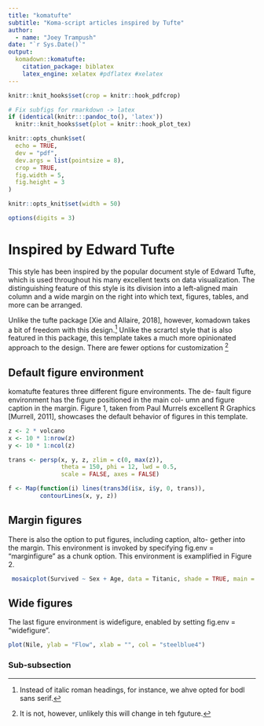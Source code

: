 ```yaml
---
title: "komatufte"
subtitle: "Koma-script articles inspired by Tufte"
author:
  - name: "Joey Trampush"
date: "`r Sys.Date()`"
output: 
  komadown::komatufte:
    citation_package: biblatex
    latex_engine: xelatex #pdflatex #xelatex
---
```


```r
knitr::knit_hooks$set(crop = knitr::hook_pdfcrop)

# Fix subfigs for rmarkdown -> latex
if (identical(knitr:::pandoc_to(), 'latex'))
  knitr::knit_hooks$set(plot = knitr::hook_plot_tex)

knitr::opts_chunk$set(
  echo = TRUE,
  dev = "pdf",
  dev.args = list(pointsize = 8),
  crop = TRUE,
  fig.width = 5,
  fig.height = 3
)

knitr::opts_knit$set(width = 50)

options(digits = 3)
```

# Inspired by Edward Tufte

This style has been inspired by the popular document style of Edward Tufte, which is used throughout his many excellent texts on data visualization.
The distinguishing feature of this style is its division into a left-aligned main column and a wide margin on the right into which text, figures, tables, and more can be arranged.

Unlike the tufte package [Xie and Allaire, 2018], however, komadown takes a bit of freedom with this design.[^1]
Unlike the scrartcl style that is also featured in this package, this template takes a much more opinionated approach to the design.
There are fewer options for customization
[^2]

## Default figure environment

komatufte features three different figure environments.
The de- fault figure environment has the figure positioned in the main col- umn and figure caption in the margin.
Figure 1, taken from Paul Murrels excellent R Graphics [Murrell, 2011], showcases the default behavior of figures in this template.

```r
z <- 2 * volcano
x <- 10 * 1:nrow(z) 
y <- 10 * 1:ncol(z)

trans <- persp(x, y, z, zlim = c(0, max(z)), 
               theta = 150, phi = 12, lwd = 0.5,
               scale = FALSE, axes = FALSE)

f <- Map(function(i) lines(trans3d(i$x, i$y, 0, trans)), 
         contourLines(x, y, z))
```

## Margin figures

There is also the option to put figures, including caption, alto- gether into the margin.
This environment is invoked by specifying fig.env = "marginfigure" as a chunk option.
This environment is examplified in Figure 2.

```r
 mosaicplot(Survived ~ Sex + Age, data = Titanic, shade = TRUE, main = "")
```

## Wide figures

The last figure environment is widefigure, enabled by setting fig.env = "widefigure".

```r
plot(Nile, ylab = "Flow", xlab = "", col = "steelblue4")
```

### Sub-subsection

[^1]: Instead of italic roman headings, for instance, we ahve opted for bodl sans serif.

[^2]: It is not, however, unlikely this will change in teh fguture.

<!--chapter:end:koma_tufte_2.Rmd-->

